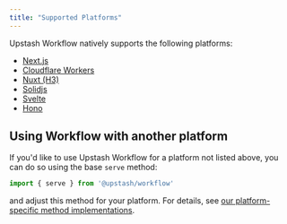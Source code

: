 ```yaml
---
title: "Supported Platforms"
---
```


Upstash Workflow natively supports the following platforms:

- [Next.js](/qstash/workflow/quickstarts/vercel-nextjs)
- [Cloudflare Workers](/qstash/workflow/quickstarts/cloudflare-workers)
- [Nuxt (H3)](/qstash/workflow/quickstarts/nuxt)
- [Solidjs](/qstash/workflow/quickstarts/solidjs)
- [Svelte](/qstash/workflow/quickstarts/svelte)
- [Hono](/qstash/workflow/quickstarts/hono)


## Using Workflow with another platform

If you'd like to use Upstash Workflow for a platform not listed above, you can do so using the base `serve` method:

```javascript
import { serve } from '@upstash/workflow'
```

and adjust this method for your platform. For details, see [our platform-specific method implementations](https://github.com/upstash/workflow-js/tree/main/platforms).
